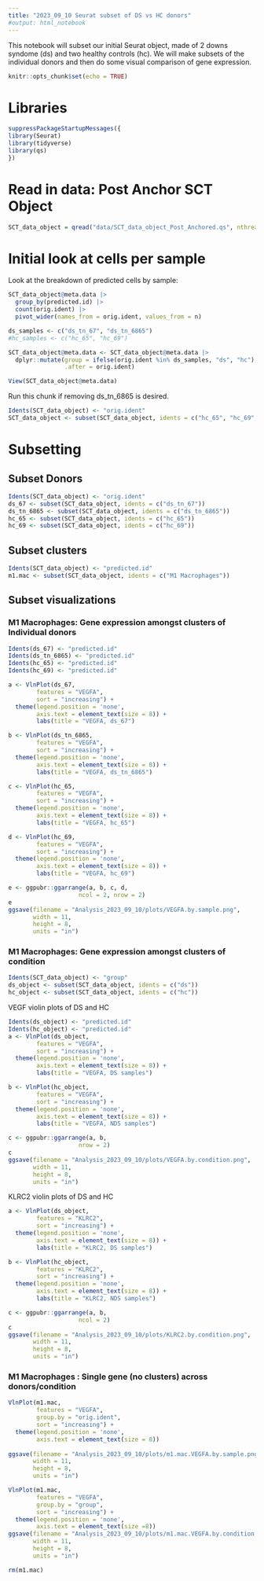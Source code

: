---
title: "2023_09_10 Seurat subset of DS vs HC donors"
#output: html_notebook
---

This notebook will subset our initial Seurat object, made of 2 downs syndome (ds) and two healthy controls (hc). We will make subsets of the individual donors and then do some visual comparison of gene expression.

```{r setup, include=FALSE}
knitr::opts_chunk$set(echo = TRUE)
```

# Libraries

```{r libraries}
suppressPackageStartupMessages({
library(Seurat)
library(tidyverse)
library(qs)
})
```

# Read in data: Post Anchor SCT Object

```{r read in post anchor seurat}
SCT_data_object = qread("data/SCT_data_object_Post_Anchored.qs", nthreads = 10)
```

# Initial look at cells per sample

Look at the breakdown of predicted cells by sample:

```{r predicted.ids/sample}
SCT_data_object@meta.data |>  
  group_by(predicted.id) |> 
  count(orig.ident) |> 
  pivot_wider(names_from = orig.ident, values_from = n)
```

```{r create group in metadata}
ds_samples <- c("ds_tn_67", "ds_tn_6865")
#hc_samples <- c("hc_65", "hc_69")

SCT_data_object@meta.data <- SCT_data_object@meta.data |> 
  dplyr::mutate(group = ifelse(orig.ident %in% ds_samples, "ds", "hc"),
                .after = orig.ident)
```

```{r}
View(SCT_data_object@meta.data)
```

Run this chunk if removing ds_tn_6865 is desired.
```{r remove ds_6865}
Idents(SCT_data_object) <- "orig.ident"
SCT_data_object <- subset(SCT_data_object, idents = c("hc_65", "hc_69","ds_tn_67"))
```

# Subsetting

## Subset Donors

```{r}
Idents(SCT_data_object) <- "orig.ident"
ds_67 <- subset(SCT_data_object, idents = c("ds_tn_67"))
ds_tn_6865 <- subset(SCT_data_object, idents = c("ds_tn_6865"))
hc_65 <- subset(SCT_data_object, idents = c("hc_65"))
hc_69 <- subset(SCT_data_object, idents = c("hc_69"))
```


## Subset clusters

```{r cluster subsets}
Idents(SCT_data_object) <- "predicted.id"
m1.mac <- subset(SCT_data_object, idents = c("M1 Macrophages"))
```


## Subset visualizations

### M1 Macrophages: Gene expression amongst clusters of Individual donors

```{r}
Idents(ds_67) <- "predicted.id"
Idents(ds_tn_6865) <- "predicted.id"
Idents(hc_65) <- "predicted.id"
Idents(hc_69) <- "predicted.id"
```

```{r}
a <- VlnPlot(ds_67,
        features = "VEGFA",
        sort = "increasing") + 
  theme(legend.position = 'none',
        axis.text = element_text(size = 8)) +
        labs(title = "VEGFA, ds_67")

b <- VlnPlot(ds_tn_6865,
        features = "VEGFA",
        sort = "increasing") + 
  theme(legend.position = 'none',
        axis.text = element_text(size = 8)) +
        labs(title = "VEGFA, ds_tn_6865")

c <- VlnPlot(hc_65,
        features = "VEGFA",
        sort = "increasing") + 
  theme(legend.position = 'none',
        axis.text = element_text(size = 8)) +
        labs(title = "VEGFA, hc_65")

d <- VlnPlot(hc_69,
        features = "VEGFA",
        sort = "increasing") + 
  theme(legend.position = 'none',
        axis.text = element_text(size = 8)) +
        labs(title = "VEGFA, hc_69")
```

```{r}
e <- ggpubr::ggarrange(a, b, c, d,
                    ncol = 2, nrow = 2)
e
ggsave(filename = "Analysis_2023_09_10/plots/VEGFA.by.sample.png",
       width = 11,
       height = 8,
       units = "in")
```

### M1 Macrophages: Gene expression amongst clusters of condition

```{r cluster subsets}
Idents(SCT_data_object) <- "group"
ds_object <- subset(SCT_data_object, idents = c("ds"))
hc_object <- subset(SCT_data_object, idents = c("hc"))
```

VEGF violin plots of DS and HC
```{r}
Idents(ds_object) <- "predicted.id"
Idents(hc_object) <- "predicted.id"
a <- VlnPlot(ds_object,
        features = "VEGFA",
        sort = "increasing") + 
  theme(legend.position = 'none',
        axis.text = element_text(size = 8)) +
        labs(title = "VEGFA, DS samples")

b <- VlnPlot(hc_object,
        features = "VEGFA",
        sort = "increasing") + 
  theme(legend.position = 'none',
        axis.text = element_text(size = 8)) +
        labs(title = "VEGFA, NDS samples")

c <- ggpubr::ggarrange(a, b,
                    nrow = 2)
c
ggsave(filename = "Analysis_2023_09_10/plots/VEGFA.by.condition.png",
       width = 11,
       height = 8,
       units = "in")
```

KLRC2 violin plots of DS and HC

```{r}
a <- VlnPlot(ds_object,
        features = "KLRC2",
        sort = "increasing") + 
  theme(legend.position = 'none',
        axis.text = element_text(size = 8)) +
        labs(title = "KLRC2, DS samples")

b <- VlnPlot(hc_object,
        features = "KLRC2",
        sort = "increasing") + 
  theme(legend.position = 'none',
        axis.text = element_text(size = 8)) +
        labs(title = "KLRC2, NDS samples")

c <- ggpubr::ggarrange(a, b,
                    ncol = 2)
c
ggsave(filename = "Analysis_2023_09_10/plots/KLRC2.by.condition.png",
       width = 11,
       height = 8,
       units = "in")
```




### M1 Macrophages : Single gene (no clusters) across donors/condition

```{r}
VlnPlot(m1.mac,
        features = "VEGFA",
        group.by = "orig.ident",
        sort = "increasing") + 
  theme(legend.position = 'none',
        axis.text = element_text(size = 8))
        
ggsave(filename = "Analysis_2023_09_10/plots/m1.mac.VEGFA.by.sample.png",
       width = 11,
       height = 8,
       units = "in")
```

```{r}
VlnPlot(m1.mac,
        features = "VEGFA",
        group.by = "group",
        sort = "increasing") + 
  theme(legend.position = 'none',
        axis.text = element_text(size =8))
ggsave(filename = "Analysis_2023_09_10/plots/m1.mac.VEGFA.by.condition.png",
       width = 11,
       height = 8,
       units = "in")
```



```{r}
rm(m1.mac)
```











